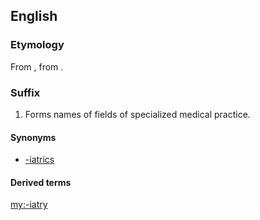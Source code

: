 ==English==

===Etymology===
From {{etyl|grc}} {{term|ἰατρεία||healing, medical treatment|lang=grc}}, from {{term|sc=polytonic|ἰατρός|tr=iatros||doctor|lang=grc}}.

===Suffix===
{{head|en|suffix|cat=suffixes|sort=iatry}}

# Forms names of fields of specialized medical practice.

====Synonyms====
* [[-iatrics]]

====Derived terms====
{{suffixsee|English}}

[[my:-iatry]]